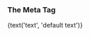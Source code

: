 
<!--  --------------------- These are comments ---------------------------
  @description Meta Component
  @typedef (component) Storybook addon-docs block
  @props
  - title: (string) 'GROUP|STORY' Title is computed from the component's title, and matches the component caption in Storybook's navigation.
  - decorators: (array) An array of decorators
  - parameters: (object) An object of parameters
-->

### The Meta Tag

<Meta
  title='LEARN|MDX'
  decorators={[withKnobs]}
/>

<!--  --------------------- These are comments ---------------------------
  @description Story Component
  @typedef (component) Storybook addon-docs block
  @props
  - name: (string) 'name of f'
  - decorators: (array) An array of decorators
  - parameters: (object) An object of parameters
    @props(componentSubTitle)
-->
<Story name='nameOfStory'>
  <div>
    {text('text', 'default text')}
  </div>
</Story>